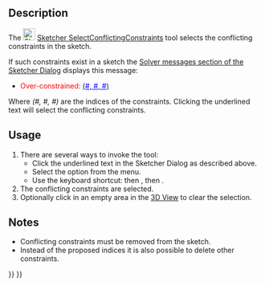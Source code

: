 <languages/>
<translate>

<!--T:8-->
{{Docnav
|[[Sketcher_SelectRedundantConstraints|Select redundant constraints]]
|[[Sketcher_ArcOverlay|Show/hide circular helper for arcs]]
|[[Sketcher_Workbench|Sketcher]]
|IconL=Sketcher_SelectRedundantConstraints.svg
|IconR=Sketcher_ArcOverlay.svg
|IconC=Workbench_Sketcher.svg
}}

<!--T:1-->
{{GuiCommand
|Name=Sketcher SelectConflictingConstraints
|MenuLocation=Sketch → Sketcher visual → Select conflicting constraints
|Workbenches=[[Sketcher_Workbench|Sketcher]]
|Shortcut={{KEY|Z}} {{KEY|P}} {{KEY|C}}
|Version=0.15
}}

==Description== <!--T:2-->

<!--T:5-->
The [[Image:Sketcher_SelectConflictingConstraints.svg|24px]] [[Sketcher_SelectConflictingConstraints|Sketcher SelectConflictingConstraints]] tool selects the conflicting constraints in the sketch.

<!--T:12-->
If such constraints exist in a sketch the [[Sketcher_Dialog#Solver_messages|Solver messages section of the Sketcher Dialog]] displays this message:
* <span style="color:red;">Over-constrained: </span><span style="color:blue;text-decoration:underline;">(#, #, #)</span>
Where ''(#, #, #)'' are the indices of the constraints. Clicking the underlined text will select the conflicting constraints.

==Usage== <!--T:3-->

<!--T:6-->
# There are several ways to invoke the tool:
#* Click the underlined text in the Sketcher Dialog as described above.
#* Select the {{MenuCommand|Sketch → Sketcher visual → [[Image:Sketcher_SelectConflictingConstraints.svg|16px]] Select conflicting constraints}} option from the menu.
#* Use the keyboard shortcut: {{KEY|Z}} then {{KEY|P}}, then {{KEY|C}}.
# The conflicting constraints are selected.
# Optionally click in an empty area in the [[3D_View|3D View]] to clear the selection.

==Notes== <!--T:13-->

<!--T:14-->
* Conflicting constraints must be removed from the sketch.
* Instead of the proposed indices it is also possible to delete other constraints.


<!--T:9-->
{{Docnav
|[[Sketcher_SelectRedundantConstraints|Select redundant constraints]]
|[[Sketcher_ArcOverlay|Show/hide circular helper for arcs]]
|[[Sketcher_Workbench|Sketcher]]
|IconL=Sketcher_SelectRedundantConstraints.svg
|IconR=Sketcher_ArcOverlay.svg
|IconC=Workbench_Sketcher.svg
}}

</translate>
{{Sketcher_Tools_navi{{#translation:}}}}
{{Userdocnavi{{#translation:}}}}